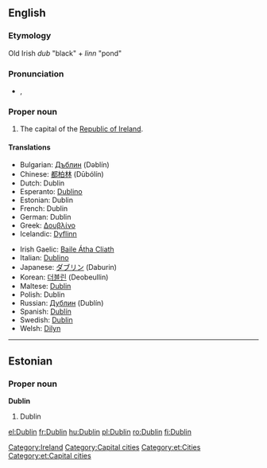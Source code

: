 {{wikipedia}}
==English==

===Etymology===
Old Irish ''dub'' "black" + ''linn'' "pond"

===Pronunciation===
*{{IPA|/ˈdʌblən/}}, {{SAMPA|/"dVbl@n/}}

===Proper noun===
{{en-proper noun}}

# The capital of the [[Republic of Ireland]].

====Translations====
{{top}}
*Bulgarian: [[Дъблин]] (Dəblín)
*Chinese: [[都柏林]] (Dūbólín)
*Dutch: Dublin
*Esperanto: [[Dublino]]
*Estonian: Dublin
*French: Dublin
*German: Dublin
*Greek: [[Δουβλίνο]]
*Icelandic: [[Dyflinn]] {{f}}
{{mid}}
*Irish Gaelic: [[Baile Átha Cliath]]
*Italian: [[Dublino]] {{f}}
*Japanese: [[ダブリン]] (Daburin)
*Korean: [[더블린]] (Deobeullin)
*Maltese: [[Dublin]]
*Polish: Dublin
*Russian: [[Дублин]] (Dublín) {{m}}
*Spanish: [[Dublín]]
*Swedish: [[Dublin]]
*Welsh:  [[Dilyn]]
{{bottom}}

[[Category:Ireland]]
[[Category:Capital cities]]
----

==Estonian==
===Proper noun===
'''Dublin'''

# Dublin

[[Category:et:Cities]]
[[Category:et:Capital cities]]

[[el:Dublin]]
[[fr:Dublin]]
[[hu:Dublin]]
[[pl:Dublin]]
[[ro:Dublin]]
[[fi:Dublin]]